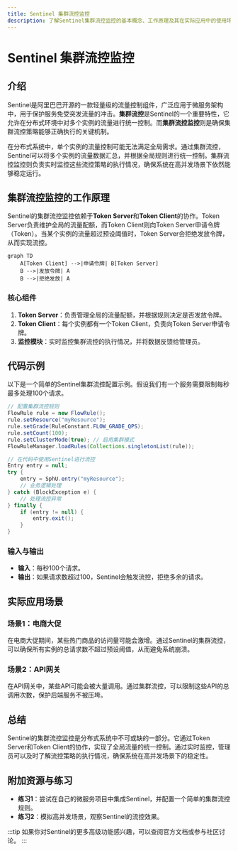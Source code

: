 ```yaml
---
title: Sentinel 集群流控监控
description: 了解Sentinel集群流控监控的基本概念、工作原理及其在实际应用中的使用场景。本文适合初学者，包含代码示例和实际案例。
---
```


# Sentinel 集群流控监控

## 介绍

Sentinel是阿里巴巴开源的一款轻量级的流量控制组件，广泛应用于微服务架构中，用于保护服务免受突发流量的冲击。**集群流控**是Sentinel的一个重要特性，它允许在分布式环境中对多个实例的流量进行统一控制。而**集群流控监控**则是确保集群流控策略能够正确执行的关键机制。

在分布式系统中，单个实例的流量控制可能无法满足全局需求。通过集群流控，Sentinel可以将多个实例的流量数据汇总，并根据全局规则进行统一控制。集群流控监控则负责实时监控这些流控策略的执行情况，确保系统在高并发场景下依然能够稳定运行。

## 集群流控监控的工作原理

Sentinel的集群流控监控依赖于**Token Server**和**Token Client**的协作。Token Server负责维护全局的流量配额，而Token Client则向Token Server申请令牌（Token）。当某个实例的流量超过预设阈值时，Token Server会拒绝发放令牌，从而实现流控。

```mermaid
graph TD
    A[Token Client] -->|申请令牌| B[Token Server]
    B -->|发放令牌| A
    B -->|拒绝发放| A
```

### 核心组件

1. **Token Server**：负责管理全局的流量配额，并根据规则决定是否发放令牌。
2. **Token Client**：每个实例都有一个Token Client，负责向Token Server申请令牌。
3. **监控模块**：实时监控集群流控的执行情况，并将数据反馈给管理员。

## 代码示例

以下是一个简单的Sentinel集群流控配置示例。假设我们有一个服务需要限制每秒最多处理100个请求。

```java
// 配置集群流控规则
FlowRule rule = new FlowRule();
rule.setResource("myResource");
rule.setGrade(RuleConstant.FLOW_GRADE_QPS);
rule.setCount(100);
rule.setClusterMode(true); // 启用集群模式
FlowRuleManager.loadRules(Collections.singletonList(rule));

// 在代码中使用Sentinel进行流控
Entry entry = null;
try {
    entry = SphU.entry("myResource");
    // 业务逻辑处理
} catch (BlockException e) {
    // 处理流控异常
} finally {
    if (entry != null) {
        entry.exit();
    }
}
```

### 输入与输出

- **输入**：每秒100个请求。
- **输出**：如果请求数超过100，Sentinel会触发流控，拒绝多余的请求。

## 实际应用场景

### 场景1：电商大促

在电商大促期间，某些热门商品的访问量可能会激增。通过Sentinel的集群流控，可以确保所有实例的总请求数不超过预设阈值，从而避免系统崩溃。

### 场景2：API网关

在API网关中，某些API可能会被大量调用。通过集群流控，可以限制这些API的总调用次数，保护后端服务不被压垮。

## 总结

Sentinel的集群流控监控是分布式系统中不可或缺的一部分。它通过Token Server和Token Client的协作，实现了全局流量的统一控制。通过实时监控，管理员可以及时了解流控策略的执行情况，确保系统在高并发场景下的稳定性。

## 附加资源与练习

- **练习1**：尝试在自己的微服务项目中集成Sentinel，并配置一个简单的集群流控规则。
- **练习2**：模拟高并发场景，观察Sentinel的流控效果。

:::tip
如果你对Sentinel的更多高级功能感兴趣，可以查阅官方文档或参与社区讨论。
:::